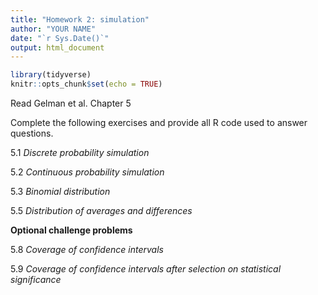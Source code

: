 ```yaml
---
title: "Homework 2: simulation"
author: "YOUR NAME"
date: "`r Sys.Date()`"
output: html_document
---
```


```r
library(tidyverse)
knitr::opts_chunk$set(echo = TRUE)
```

Read Gelman et al. Chapter 5

Complete the following exercises and provide all R code used to answer questions.

5.1 *Discrete probability simulation*

5.2 *Continuous probability simulation*

5.3 *Binomial distribution*

5.5 *Distribution of averages and differences*

**Optional challenge problems**

5.8 *Coverage of confidence intervals* 

5.9 *Coverage of confidence intervals after selection on statistical significance*